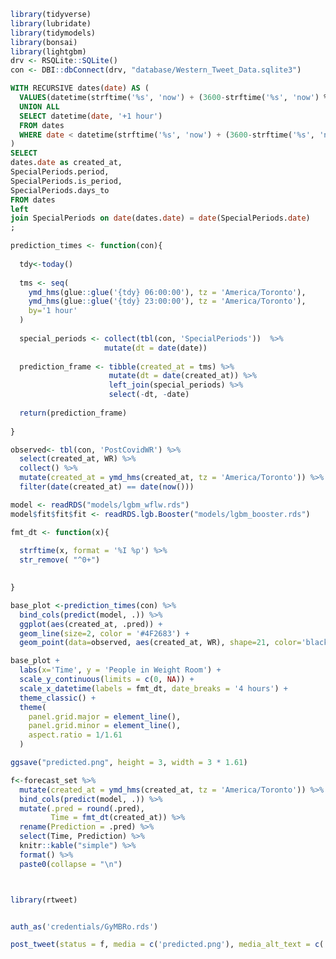 


```r
library(tidyverse)
library(lubridate)
library(tidymodels)
library(bonsai)
library(lightgbm)
drv <- RSQLite::SQLite()
con <- DBI::dbConnect(drv, "database/Western_Tweet_Data.sqlite3")
```



```sql
WITH RECURSIVE dates(date) AS (
  VALUES(datetime(strftime('%s', 'now') + (3600-strftime('%s', 'now') % 3600) , 'unixepoch', 'localtime'))
  UNION ALL
  SELECT datetime(date, '+1 hour')
  FROM dates
  WHERE date < datetime(strftime('%s', 'now') + (3600-strftime('%s', 'now') % 3600) + 2*3600, 'unixepoch', 'localtime')
)
SELECT 
dates.date as created_at, 
SpecialPeriods.period, 
SpecialPeriods.is_period,
SpecialPeriods.days_to
FROM dates
left 
join SpecialPeriods on date(dates.date) = date(SpecialPeriods.date)
;
```




```r
prediction_times <- function(con){
  
  tdy<-today()
  
  tms <- seq(
    ymd_hms(glue::glue('{tdy} 06:00:00'), tz = 'America/Toronto'),
    ymd_hms(glue::glue('{tdy} 23:00:00'), tz = 'America/Toronto'),
    by='1 hour'
  )
  
  special_periods <- collect(tbl(con, 'SpecialPeriods'))  %>% 
                     mutate(dt = date(date))
  
  prediction_frame <- tibble(created_at = tms) %>% 
                      mutate(dt = date(created_at)) %>% 
                      left_join(special_periods) %>% 
                      select(-dt, -date)
  
  return(prediction_frame)
  
}

observed<- tbl(con, 'PostCovidWR') %>% 
  select(created_at, WR) %>% 
  collect() %>% 
  mutate(created_at = ymd_hms(created_at, tz = 'America/Toronto')) %>% 
  filter(date(created_at) == date(now()))

model <- readRDS("models/lgbm_wflw.rds")
model$fit$fit$fit <- readRDS.lgb.Booster("models/lgbm_booster.rds")

fmt_dt <- function(x){
  
  strftime(x, format = '%I %p') %>% 
  str_remove( "^0+")

  
}

base_plot <-prediction_times(con) %>% 
  bind_cols(predict(model, .)) %>% 
  ggplot(aes(created_at, .pred)) + 
  geom_line(size=2, color = '#4F2683') + 
  geom_point(data=observed, aes(created_at, WR), shape=21, color='black', fill='white')

base_plot + 
  labs(x='Time', y = 'People in Weight Room') + 
  scale_y_continuous(limits = c(0, NA)) + 
  scale_x_datetime(labels = fmt_dt, date_breaks = '4 hours') + 
  theme_classic() + 
  theme(
    panel.grid.major = element_line(),
    panel.grid.minor = element_line(),
    aspect.ratio = 1/1.61
  )

ggsave("predicted.png", height = 3, width = 3 * 1.61)
```


```r
f<-forecast_set %>% 
  mutate(created_at = ymd_hms(created_at, tz = 'America/Toronto')) %>% 
  bind_cols(predict(model, .)) %>% 
  mutate(.pred = round(.pred),
         Time = fmt_dt(created_at)) %>% 
  rename(Prediction = .pred) %>% 
  select(Time, Prediction) %>% 
  knitr::kable("simple") %>% 
  format() %>% 
  paste0(collapse = "\n")




```


```r
library(rtweet)


auth_as('credentials/GyMBRo.rds')

post_tweet(status = f, media = c('predicted.png'), media_alt_text = c(''))
```

